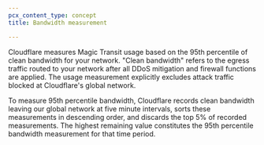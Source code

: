 ```yaml
---
pcx_content_type: concept
title: Bandwidth measurement

---
```


Cloudflare measures Magic Transit usage based on the 95th percentile of clean bandwidth for your network. "Clean bandwidth" refers to the egress traffic routed to your network after all DDoS mitigation and firewall functions are applied. The usage measurement explicitly excludes attack traffic blocked at Cloudflare's global network.

To measure 95th percentile bandwidth, Cloudflare records clean bandwidth leaving our global network at five minute intervals, sorts these measurements in descending order, and discards the top 5% of recorded measurements. The highest remaining value constitutes the 95th percentile bandwidth measurement for that time period.

